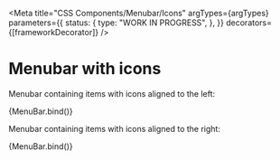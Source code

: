 
<Meta
  title="CSS Components/Menubar/Icons"
  argTypes={argTypes}
  parameters={{
    status: {
      type: "WORK IN PROGRESS",
    },
  }}
  decorators={[frameworkDecorator]}
/>

# Menubar with icons

Menubar containing items with icons aligned to the left:

<Canvas>
  <Story name="With icons left" args={{ ...defaultArgs, iconPlacement: "before" }}>
    {MenuBar.bind()}
  </Story>
</Canvas>

Menubar containing items with icons aligned to the right:

<Canvas>
  <Story name="With icons right" args={{ ...defaultArgs, iconPlacement: "after" }}>
    {MenuBar.bind()}
  </Story>
</Canvas>
